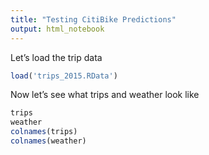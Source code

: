 ```yaml
---
title: "Testing CitiBike Predictions"
output: html_notebook
---
```


Let's load the trip data
```r
load('trips_2015.RData')
```

Now let's see what trips and weather look like
```r
trips
weather
colnames(trips)
colnames(weather)

```

